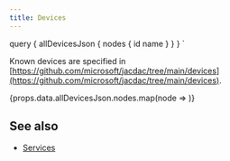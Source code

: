 ---
title: Devices
---


  query {
    allDevicesJson {
      nodes {
        id
        name
      }
    }
  }
`

Known devices are specified in [https://github.com/microsoft/jacdac/tree/main/devices](https://github.com/microsoft/jacdac/tree/main/devices).

<Grid container spacing={2}>
    {props.data.allDevicesJson.nodes.map(node => <Grid xs={6} sm={4} lg={3} item key={node.id}>
      <DeviceSpecificationCard specificationIdentifier={node.id} />
    </Grid>)}
</Grid>

## See also

* [Services](/tools/services)
